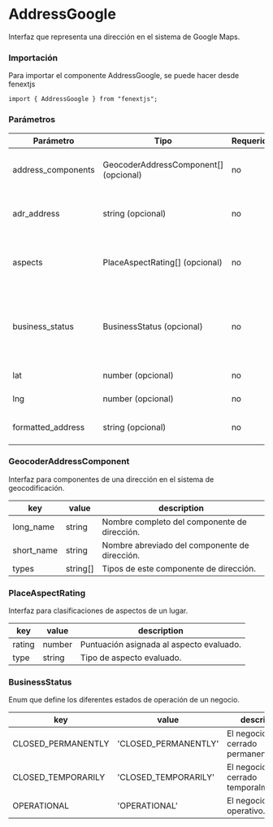 # AddressGoogle

Interfaz que representa una dirección en el sistema de Google Maps.

### Importación

Para importar el componente AddressGoogle, se puede hacer desde fenextjs

```tsx copy
import { AddressGoogle } from "fenextjs";
```

### Parámetros

| Parámetro | Tipo | Requerido | Default | Descripcion |
| --------- | ---- | --------- | ------- | ----------- |
| address_components | GeocoderAddressComponent[] (opcional) | no | undefined | Componentes de la dirección en formato estructurado. |
| adr_address | string (opcional) | no | undefined | Representación de la dirección en formato ADR. |
| aspects | PlaceAspectRating[] (opcional) | no | undefined | Aspectos específicos del lugar, cada uno con su propia valoración. |
| business_status | BusinessStatus (opcional) | no | undefined | Estado de operación del negocio (abierto, cerrado temporalmente, etc.). |
| lat | number (opcional) | no | undefined | Latitud de la ubicación. |
| lng | number (opcional) | no | undefined | Longitud de la ubicación. |
| formatted_address | string (opcional) | no | undefined | Dirección en formato legible para el usuario. |

### GeocoderAddressComponent

Interfaz para componentes de una dirección en el sistema de geocodificación.

| key | value | description |
| --- | --- | --- |
| long_name | string | Nombre completo del componente de dirección. |
| short_name | string | Nombre abreviado del componente de dirección. |
| types | string[] | Tipos de este componente de dirección. |

### PlaceAspectRating

Interfaz para clasificaciones de aspectos de un lugar.

| key | value | description |
| --- | --- | --- |
| rating | number | Puntuación asignada al aspecto evaluado. |
| type | string | Tipo de aspecto evaluado. |

### BusinessStatus

Enum que define los diferentes estados de operación de un negocio.

| key | value | description |
| --- | --- | --- |
| CLOSED_PERMANENTLY | 'CLOSED_PERMANENTLY' | El negocio está cerrado permanentemente. |
| CLOSED_TEMPORARILY | 'CLOSED_TEMPORARILY' | El negocio está cerrado temporalmente. |
| OPERATIONAL | 'OPERATIONAL' | El negocio está operativo. |
